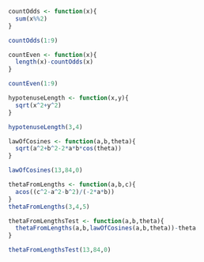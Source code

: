 `````````r
countOdds <- function(x){
  sum(x%%2)
}

countOdds(1:9)

countEven <- function(x){
  length(x)-countOdds(x)
}

countEven(1:9)

hypotenuseLength <- function(x,y){
  sqrt(x^2+y^2)
}

hypotenuseLength(3,4)

lawOfCosines <- function(a,b,theta){
  sqrt(a^2+b^2-2*a*b*cos(theta))
}

lawOfCosines(13,84,0)

thetaFromLengths <- function(a,b,c){
  acos((c^2-a^2-b^2)/(-2*a*b))
}
thetaFromLengths(3,4,5)

thetaFromLengthsTest <- function(a,b,theta){
  thetaFromLengths(a,b,lawOfCosines(a,b,theta))-theta
}

thetaFromLengthsTest(13,84,0)

``````````